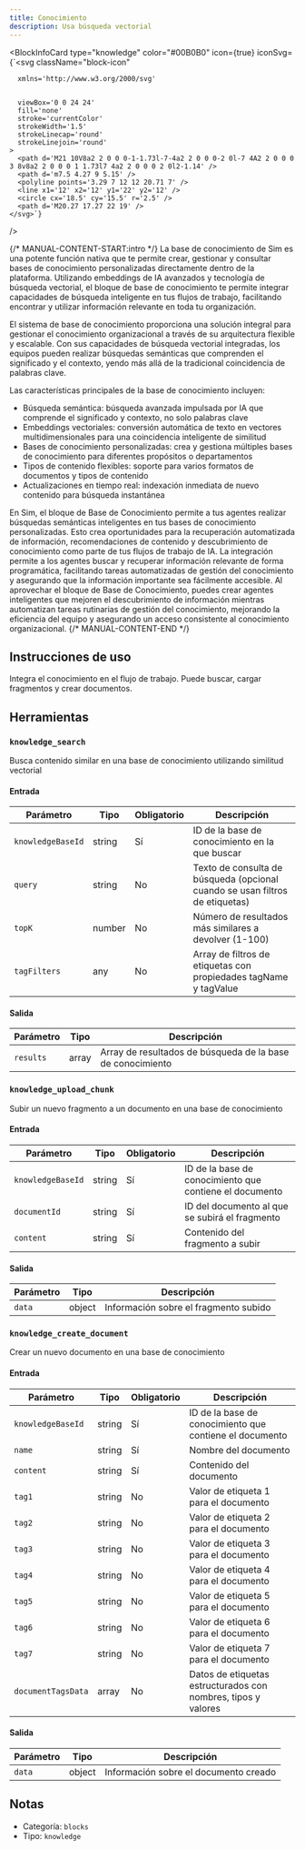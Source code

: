 ```yaml
---
title: Conocimiento
description: Usa búsqueda vectorial
---
```



<BlockInfoCard 
  type="knowledge"
  color="#00B0B0"
  icon={true}
  iconSvg={`<svg className="block-icon"
      
      xmlns='http://www.w3.org/2000/svg'
      
      
      viewBox='0 0 24 24'
      fill='none'
      stroke='currentColor'
      strokeWidth='1.5'
      strokeLinecap='round'
      strokeLinejoin='round'
    >
      <path d='M21 10V8a2 2 0 0 0-1-1.73l-7-4a2 2 0 0 0-2 0l-7 4A2 2 0 0 0 3 8v8a2 2 0 0 0 1 1.73l7 4a2 2 0 0 0 2 0l2-1.14' />
      <path d='m7.5 4.27 9 5.15' />
      <polyline points='3.29 7 12 12 20.71 7' />
      <line x1='12' x2='12' y1='22' y2='12' />
      <circle cx='18.5' cy='15.5' r='2.5' />
      <path d='M20.27 17.27 22 19' />
    </svg>`}
/>

{/* MANUAL-CONTENT-START:intro */}
La base de conocimiento de Sim es una potente función nativa que te permite crear, gestionar y consultar bases de conocimiento personalizadas directamente dentro de la plataforma. Utilizando embeddings de IA avanzados y tecnología de búsqueda vectorial, el bloque de base de conocimiento te permite integrar capacidades de búsqueda inteligente en tus flujos de trabajo, facilitando encontrar y utilizar información relevante en toda tu organización.

El sistema de base de conocimiento proporciona una solución integral para gestionar el conocimiento organizacional a través de su arquitectura flexible y escalable. Con sus capacidades de búsqueda vectorial integradas, los equipos pueden realizar búsquedas semánticas que comprenden el significado y el contexto, yendo más allá de la tradicional coincidencia de palabras clave.

Las características principales de la base de conocimiento incluyen:

- Búsqueda semántica: búsqueda avanzada impulsada por IA que comprende el significado y contexto, no solo palabras clave
- Embeddings vectoriales: conversión automática de texto en vectores multidimensionales para una coincidencia inteligente de similitud
- Bases de conocimiento personalizadas: crea y gestiona múltiples bases de conocimiento para diferentes propósitos o departamentos
- Tipos de contenido flexibles: soporte para varios formatos de documentos y tipos de contenido
- Actualizaciones en tiempo real: indexación inmediata de nuevo contenido para búsqueda instantánea

En Sim, el bloque de Base de Conocimiento permite a tus agentes realizar búsquedas semánticas inteligentes en tus bases de conocimiento personalizadas. Esto crea oportunidades para la recuperación automatizada de información, recomendaciones de contenido y descubrimiento de conocimiento como parte de tus flujos de trabajo de IA. La integración permite a los agentes buscar y recuperar información relevante de forma programática, facilitando tareas automatizadas de gestión del conocimiento y asegurando que la información importante sea fácilmente accesible. Al aprovechar el bloque de Base de Conocimiento, puedes crear agentes inteligentes que mejoren el descubrimiento de información mientras automatizan tareas rutinarias de gestión del conocimiento, mejorando la eficiencia del equipo y asegurando un acceso consistente al conocimiento organizacional.
{/* MANUAL-CONTENT-END */}

## Instrucciones de uso

Integra el conocimiento en el flujo de trabajo. Puede buscar, cargar fragmentos y crear documentos.

## Herramientas

### `knowledge_search`

Busca contenido similar en una base de conocimiento utilizando similitud vectorial

#### Entrada

| Parámetro | Tipo | Obligatorio | Descripción |
| --------- | ---- | ----------- | ----------- |
| `knowledgeBaseId` | string | Sí | ID de la base de conocimiento en la que buscar |
| `query` | string | No | Texto de consulta de búsqueda \(opcional cuando se usan filtros de etiquetas\) |
| `topK` | number | No | Número de resultados más similares a devolver \(1-100\) |
| `tagFilters` | any | No | Array de filtros de etiquetas con propiedades tagName y tagValue |

#### Salida

| Parámetro | Tipo | Descripción |
| --------- | ---- | ----------- |
| `results` | array | Array de resultados de búsqueda de la base de conocimiento |

### `knowledge_upload_chunk`

Subir un nuevo fragmento a un documento en una base de conocimiento

#### Entrada

| Parámetro | Tipo | Obligatorio | Descripción |
| --------- | ---- | -------- | ----------- |
| `knowledgeBaseId` | string | Sí | ID de la base de conocimiento que contiene el documento |
| `documentId` | string | Sí | ID del documento al que se subirá el fragmento |
| `content` | string | Sí | Contenido del fragmento a subir |

#### Salida

| Parámetro | Tipo | Descripción |
| --------- | ---- | ----------- |
| `data` | object | Información sobre el fragmento subido |

### `knowledge_create_document`

Crear un nuevo documento en una base de conocimiento

#### Entrada

| Parámetro | Tipo | Obligatorio | Descripción |
| --------- | ---- | -------- | ----------- |
| `knowledgeBaseId` | string | Sí | ID de la base de conocimiento que contiene el documento |
| `name` | string | Sí | Nombre del documento |
| `content` | string | Sí | Contenido del documento |
| `tag1` | string | No | Valor de etiqueta 1 para el documento |
| `tag2` | string | No | Valor de etiqueta 2 para el documento |
| `tag3` | string | No | Valor de etiqueta 3 para el documento |
| `tag4` | string | No | Valor de etiqueta 4 para el documento |
| `tag5` | string | No | Valor de etiqueta 5 para el documento |
| `tag6` | string | No | Valor de etiqueta 6 para el documento |
| `tag7` | string | No | Valor de etiqueta 7 para el documento |
| `documentTagsData` | array | No | Datos de etiquetas estructurados con nombres, tipos y valores |

#### Salida

| Parámetro | Tipo | Descripción |
| --------- | ---- | ----------- |
| `data` | object | Información sobre el documento creado |

## Notas

- Categoría: `blocks`
- Tipo: `knowledge`
